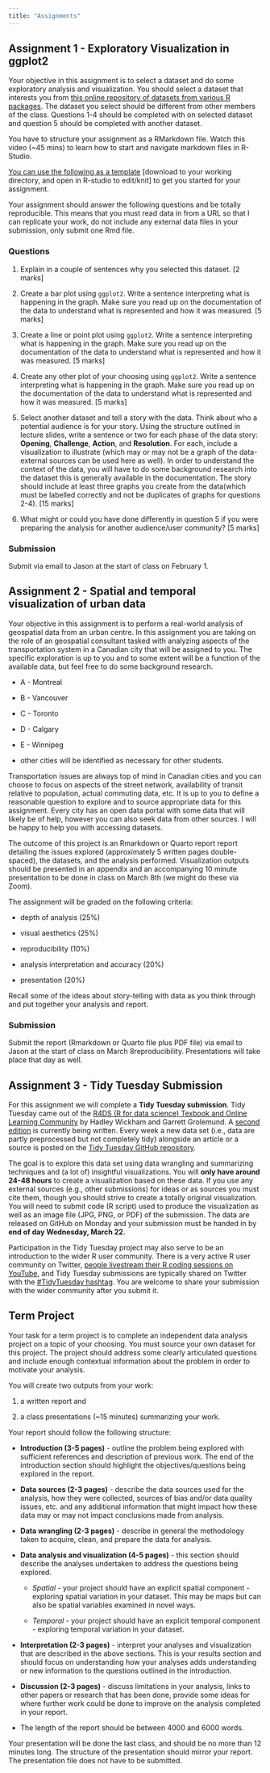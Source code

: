 ```yaml
---
title: "Assignments"
---
```


## Assignment 1 - Exploratory Visualization in ggplot2

Your objective in this assignment is to select a dataset and do some exploratory analysis and visualization. You should select a dataset that interests you from [this online repository of datasets from various R packages](https://vincentarelbundock.github.io/Rdatasets/articles/data.html). The dataset you select should be different from other members of the class. Questions 1-4 should be completed with on selected dataset and question 5 should be completed with another dataset.

You have to structure your assignment as a RMarkdown file. Watch this video (\~45 mins) to learn how to start and navigate markdown files in R-Studio.

[You can use the following as a template](GG501_assignment_1_sample.Rmd) \[download to your working directory, and open in R-studio to edit/knit\] to get you started for your assignment.

Your assignment should answer the following questions and be totally reproducible. This means that you must read data in from a URL so that I can replicate your work, do not include any external data files in your submission, only submit one Rmd file.

### Questions

1.  Explain in a couple of sentences why you selected this dataset. \[2 marks\]

2.  Create a bar plot using `ggplot2`. Write a sentence interpreting what is happening in the graph. Make sure you read up on the documentation of the data to understand what is represented and how it was measured. \[5 marks\]

3.  Create a line or point plot using `ggplot2`. Write a sentence interpreting what is happening in the graph. Make sure you read up on the documentation of the data to understand what is represented and how it was measured. \[5 marks\]

4.  Create any other plot of your choosing using `ggplot2`. Write a sentence interpreting what is happening in the graph. Make sure you read up on the documentation of the data to understand what is represented and how it was measured. \[5 marks\]

5.  Select another dataset and tell a story with the data. Think about who a potential audience is for your story. Using the structure outlined in lecture slides, write a sentence or two for each phase of the data story: **Opening**, **Challenge**, **Action**, and **Resolution**. For each, include a visualization to illustrate (which may or may not be a graph of the data- external sources can be used here as well). In order to understand the context of the data, you will have to do some background research into the dataset this is generally available in the documentation. The story should include at least three graphs you create from the data(which must be labelled correctly and not be duplicates of graphs for questions 2-4). \[15 marks\]

6.  What might or could you have done differently in question 5 if you were preparing the analysis for another audience/user community? \[5 marks\]

### Submission

Submit via email to Jason at the start of class on February 1.

## Assignment 2 - Spatial and temporal visualization of urban data

Your objective in this assignment is to perform a real-world analysis of geospatial data from an urban centre. In this assignment you are taking on the role of an geospatial consultant tasked with analyzing aspects of the transportation system in a Canadian city that will be assigned to you. The specific exploration is up to you and to some extent will be a function of the available data, but feel free to do some background research.

-   A - Montreal

-   B - Vancouver

-   C - Toronto

-   D - Calgary

-   E - Winnipeg

-   other cities will be identified as necessary for other students.

Transportation issues are always top of mind in Canadian cities and you can choose to focus on aspects of the street network, availability of transit relative to population, actual commuting data, etc. It is up to you to define a reasonable question to explore and to source appropriate data for this assignment. Every city has an open data portal with some data that will likely be of help, however you can also seek data from other sources. I will be happy to help you with accessing datasets.

The outcome of this project is an Rmarkdown or Quarto report report detailing the issues explored (approximately 5 written pages double-spaced), the datasets, and the analysis performed. Visualization outputs should be presented in an appendix and an accompanying 10 minute presentation to be done in class on March 8th (we might do these via Zoom).

The assignment will be graded on the following criteria:

-   depth of analysis (25%)

-   visual aesthetics (25%)

-   reproducibility (10%)

-   analysis interpretation and accuracy (20%)

-   presentation (20%)

Recall some of the ideas about story-telling with data as you think through and put together your analysis and report.

### Submission

Submit the report (Rmarkdown or Quarto file plus PDF file) via email to Jason at the start of class on March 8reproducibility. Presentations will take place that day as well.

## Assignment 3 - Tidy Tuesday Submission

For this assignment we will complete a **Tidy Tuesday submission**. Tidy Tuesday came out of the [R4DS (R for data science) Texbook and Online Learning Community](https://r4ds.had.co.nz/) by Hadley Wickham and Garrett Grolemund. A [second edition](https://r4ds.hadley.nz/) is currently being written. Every week a new data set (i.e., data are partly preprocessed but not completely tidy) alongside an article or a source is posted on the [Tidy Tuesday GitHub repository](https://github.com/rfordatascience/tidytuesday/tree/master/data).

The goal is to explore this data set using data wrangling and summarizing techniques and (a lot of) insightful visualizations. You will **only have around 24-48 hours** to create a visualization based on these data. If you use any external sources (e.g., other submissions) for ideas or as sources you must cite them, though you should strive to create a totally original visualization. You will need to submit code (R script) used to produce the visualization as well as an image file (JPG, PNG, or PDF) of the submission. The data are released on GitHub on Monday and your submission must be handed in by **end of day Wednesday, March 22**.

Participation in the Tidy Tuesday project may also serve to be an introduction to the wider R user community. There is a very active R user community on Twitter, [people livestream their R coding sessions on YouTube](https://www.youtube.com/watch?v=89l_3Y53qMM&ab_channel=DavidRobinson), and Tidy Tuesday submissions are typically shared on Twitter with the [#TidyTuesday hashtag](https://twitter.com/search?q=%23TidyTuesday). You are welcome to share your submission with the wider community after you submit it.

## Term Project

Your task for a term project is to complete an independent data analysis project on a topic of your choosing. You must source your own dataset for this project. The project should address some clearly articulated questions and include enough contextual information about the problem in order to motivate your analysis.

You will create two outputs from your work:

1.  a written report and

2.  a class presentations (\~15 minutes) summarizing your work.

Your report should follow the following structure:

-   **Introduction (3-5 pages)** - outline the problem being explored with sufficient references and description of previous work. The end of the introduction section should highlight the objectives/questions being explored in the report.

-   **Data sources (2-3 pages)** - describe the data sources used for the analysis, how they were collected, sources of bias and/or data quality issues, etc. and any additional information that might impact how these data may or may not impact conclusions made from analysis.

-   **Data wrangling (2-3 pages)** - describe in general the methodology taken to acquire, clean, and prepare the data for analysis.

-   **Data analysis and visualization (4-5 pages)** - this section should describe the analyses undertaken to address the questions being explored.

    -   *Spatial* - your project should have an explicit spatial component - exploring spatial variation in your dataset. This may be maps but can also be spatial variables examined in novel ways.

    -   *Temporal* - your project should have an explicit temporal component - exploring temporal variation in your dataset.

-   **Interpretation (2-3 pages)** - interpret your analyses and visualization that are described in the above sections. This is your results section and should focus on understanding how your analyses adds understanding or new information to the questions outlined in the introduction.

-   **Discussion (2-3 pages)** - discuss limitations in your analysis, links to other papers or research that has been done, provide some ideas for where further work could be done to improve on the analysis completed in your report.

-   The length of the report should be between 4000 and 6000 words.

Your presentation will be done the last class, and should be no more than 12 minutes long. The structure of the presentation should mirror your report. The presentation file does not have to be submitted.
